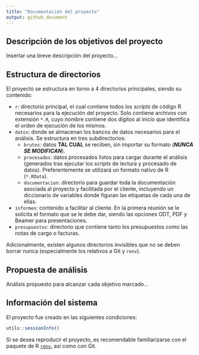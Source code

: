 ```yaml
---
title: "Documentación del proyecto"
output: github_document
---
```



## Descripción de los objetivos del proyecto 
Insertar una breve descripción del proyecto...


## Estructura de directorios
El proyecto se estructura en torno a 4 directorios principales, siendo su contenido:

+ `r`: directorio principal, el cual contiene todos los *scripts* de código R necesarios para la ejecución del proyecto. Solo contiene archivos con extensión `*.R`, cuyo nombre contiene dos dígitos al inicio que identifica el orden de ejecución de los mismos.
+ `datos`: donde se almacenan los bancos de datos necesarios para el análisis. Se estructura en tres subdirectorios:
    - `brutos`: datos **TAL CUAL** se reciben, sin importar su formato (***NUNCA SE MODIFICAN***).
    - `procesados`: datos procesados listos para cargar durante el análisis (generados tras ejecutar los *scripts* de lectura y procesado de datos). Preferentemente se utilizará un formato nativo de R (`*.RData`).
    - `documentacion`: directorio para guardar toda la documentación asociada al proyecto y facilitada por el cliente, incluyendo un diccionario de variables donde figuran las etiquetas de cada una de ellas.
+ `informes`: contenido a facilitar al cliente. En la primera reunión se le solicita el formato que se le debe dar, siendo las opciones ODT, PDF y Beamer para presentaciones.
+ `presupuestos`: directorio que contiene tanto los presupuestos como las notas de cargo o facturas.

Adicionalmente, existen algunos directorios invisibles que no se deben borrar nunca (especialmente los relativos a Git y `renv`).


## Propuesta de análisis

Análisis propuesto para alcanzar cada objetivo marcado...


## Información del sistema

El proyecto fue creado en las siguientes condiciones:

```r
utils::sessionInfo()
```

Si se desea reproducir el proyecto, es recomendable familiarizarse con el paquete de R [`renv`](https://cran.r-project.org/web/packages/renv/index.html), así como con Git.
